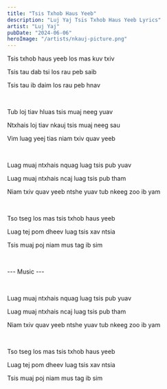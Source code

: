 ```yaml
---
title: "Tsis Txhob Haus Yeeb"
description: "Luj Yaj Tsis Txhob Haus Yeeb Lyrics"
artist: "Luj Yaj"
pubDate: "2024-06-06"
heroImage: "/artists/nkauj-picture.png"
---
```


Tsis txhob haus yeeb los mas kuv txiv

Tsis tau dab tsi los rau peb saib

Tsis tau ib daim los rau peb hnav

<br />

Tub loj tiav hluas tsis muaj neeg yuav

Ntxhais loj tiav nkauj tsis muaj neeg sau

Vim luag yeej tias niam txiv quav yeeb

<br />

Luag muaj ntxhais nquag luag tsis pub yuav

Luag muaj ntxhais ncaj luag tsis pub tham

Niam txiv quav yeeb ntshe yuav tub nkeeg zoo ib yam

<br />

Tso tseg los mas tsis txhob haus yeeb

Luag tej pom dheev luag tsis xav ntsia

Tsis muaj poj niam mus tag ib sim

<br />

--- Music ---

<br />

Luag muaj ntxhais nquag luag tsis pub yuav

Luag muaj ntxhais ncaj luag tsis pub tham

Niam txiv quav yeeb ntshe yuav tub nkeeg zoo ib yam

<br />

Tso tseg los mas tsis txhob haus yeeb

Luag tej pom dheev luag tsis xav ntsia

Tsis muaj poj niam mus tag ib sim
